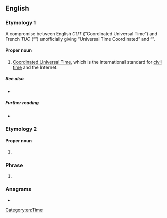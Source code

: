 ==English==

===Etymology 1===
A compromise between English ''CUT'' (“Coordinated Universal Time”) and French ''TUC'' (“{{lang|fr|Temps Universel Coordonné}}”) unofficially giving “Universal Time Coordinated” and “{{lang|fr|Universel Temps Coordonné}}”.

====Proper noun====
{{en-proper noun}}

# [[Coordinated Universal Time]], which is the international standard for [[civil time]] and the Internet.
#: {{syn|en|GMT}}

=====See also=====
* {{l|en|Universal Time}}

=====Further reading=====
* {{pedia|Coordinated Universal Time}}

===Etymology 2===

====Proper noun====
{{head|en|proper noun}}

# {{lb|en|US|law}} {{initialism of|en|[[uniform|Uniform]] [[traffic|Traffic]] [[code|Code]]}}

===Phrase===
{{en-phrase}}

#

===Anagrams===
*

[[Category:en:Time]]
